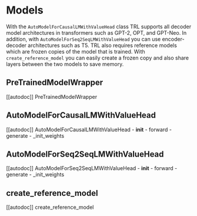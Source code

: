 # Models

With the `AutoModelForCausalLMWithValueHead` class TRL supports all decoder model architectures in transformers such as GPT-2, OPT, and GPT-Neo. In addition, with `AutoModelForSeq2SeqLMWithValueHead` you can use encoder-decoder architectures such as T5. TRL also requires reference models which are frozen copies of the model that is trained. With `create_reference_model` you can easily create a frozen copy and also share layers between the two models to save memory.

## PreTrainedModelWrapper

[[autodoc]] PreTrainedModelWrapper

## AutoModelForCausalLMWithValueHead


[[autodoc]] AutoModelForCausalLMWithValueHead
    - __init__
    - forward
    - generate
    - _init_weights

## AutoModelForSeq2SeqLMWithValueHead

[[autodoc]] AutoModelForSeq2SeqLMWithValueHead
    - __init__
    - forward
    - generate
    - _init_weights

## create_reference_model

[[autodoc]] create_reference_model
